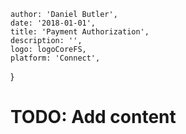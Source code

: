 
    author: 'Daniel Butler',
    date: '2018-01-01',
    title: 'Payment Authorization',
    description: '',
    logo: logoCoreFS,
    platform: 'Connect',
}


# TODO: Add content